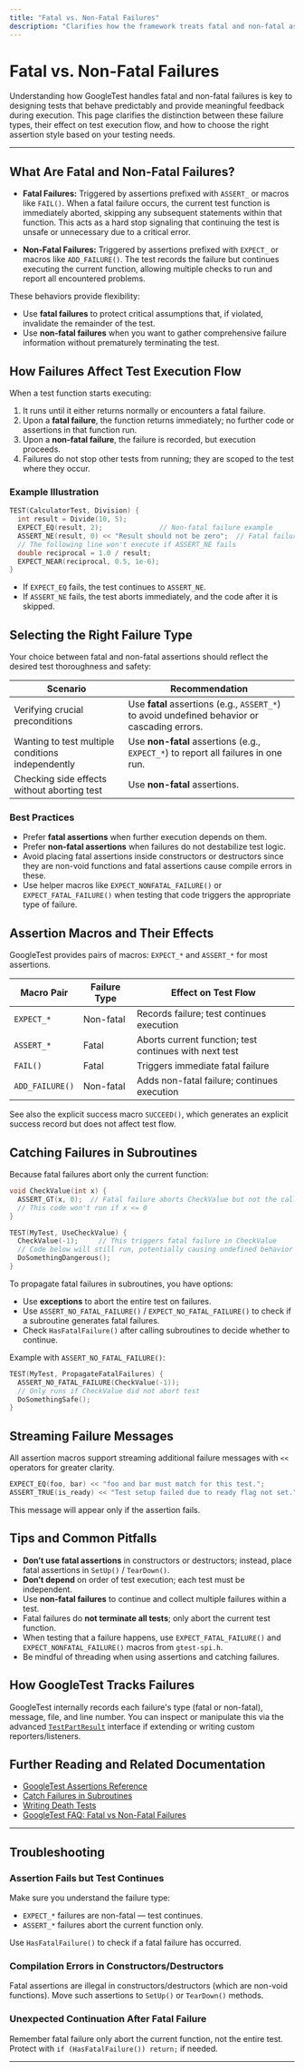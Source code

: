 ```yaml
---
title: "Fatal vs. Non-Fatal Failures"
description: "Clarifies how the framework treats fatal and non-fatal assertions, how that affects test execution, and how users can choose the right strategy for their needs."
---
```


# Fatal vs. Non-Fatal Failures

Understanding how GoogleTest handles fatal and non-fatal failures is key to designing tests that behave predictably and provide meaningful feedback during execution. This page clarifies the distinction between these failure types, their effect on test execution flow, and how to choose the right assertion style based on your testing needs.

---

## What Are Fatal and Non-Fatal Failures?

- **Fatal Failures:** Triggered by assertions prefixed with `ASSERT_` or macros like `FAIL()`. When a fatal failure occurs, the current test function is immediately aborted, skipping any subsequent statements within that function. This acts as a hard stop signaling that continuing the test is unsafe or unnecessary due to a critical error.

- **Non-Fatal Failures:** Triggered by assertions prefixed with `EXPECT_` or macros like `ADD_FAILURE()`. The test records the failure but continues executing the current function, allowing multiple checks to run and report all encountered problems.

These behaviors provide flexibility:

- Use **fatal failures** to protect critical assumptions that, if violated, invalidate the remainder of the test.
- Use **non-fatal failures** when you want to gather comprehensive failure information without prematurely terminating the test.

## How Failures Affect Test Execution Flow

When a test function starts executing:

1. It runs until it either returns normally or encounters a fatal failure.
2. Upon a **fatal failure**, the function returns immediately; no further code or assertions in that function run.
3. Upon a **non-fatal failure**, the failure is recorded, but execution proceeds.
4. Failures do not stop other tests from running; they are scoped to the test where they occur.

### Example Illustration

```cpp
TEST(CalculatorTest, Division) {
  int result = Divide(10, 5);
  EXPECT_EQ(result, 2);              // Non-fatal failure example
  ASSERT_NE(result, 0) << "Result should not be zero";  // Fatal failure example
  // The following line won't execute if ASSERT_NE fails
  double reciprocal = 1.0 / result;
  EXPECT_NEAR(reciprocal, 0.5, 1e-6);
}
```

- If `EXPECT_EQ` fails, the test continues to `ASSERT_NE`.
- If `ASSERT_NE` fails, the test aborts immediately, and the code after it is skipped.

## Selecting the Right Failure Type

Your choice between fatal and non-fatal assertions should reflect the desired test thoroughness and safety:

| Scenario                                   | Recommendation                      |
|--------------------------------------------|-----------------------------------|
| Verifying crucial preconditions             | Use **fatal** assertions (e.g., `ASSERT_*`) to avoid undefined behavior or cascading errors.
| Wanting to test multiple conditions independently | Use **non-fatal** assertions (e.g., `EXPECT_*`) to report all failures in one run.
| Checking side effects without aborting test | Use **non-fatal** assertions.

### Best Practices

- Prefer **fatal assertions** when further execution depends on them.
- Prefer **non-fatal assertions** when failures do not destabilize test logic.
- Avoid placing fatal assertions inside constructors or destructors since they are non-void functions and fatal assertions cause compile errors in these.
- Use helper macros like `EXPECT_NONFATAL_FAILURE()` or `EXPECT_FATAL_FAILURE()` when testing that code triggers the appropriate type of failure.

## Assertion Macros and Their Effects

GoogleTest provides pairs of macros: `EXPECT_*` and `ASSERT_*` for most assertions.

| Macro Pair                 | Failure Type       | Effect on Test Flow                         |
|-----------------------------|--------------------|---------------------------------------------|
| `EXPECT_*`                  | Non-fatal           | Records failure; test continues execution  |
| `ASSERT_*`                  | Fatal               | Aborts current function; test continues with next test |
| `FAIL()`                   | Fatal               | Triggers immediate fatal failure           |
| `ADD_FAILURE()`             | Non-fatal           | Adds non-fatal failure; continues execution |

See also the explicit success macro `SUCCEED()`, which generates an explicit success record but does not affect test flow.

## Catching Failures in Subroutines

Because fatal failures abort only the current function:

```cpp
void CheckValue(int x) {
  ASSERT_GT(x, 0);  // Fatal failure aborts CheckValue but not the caller
  // This code won't run if x <= 0
}

TEST(MyTest, UseCheckValue) {
  CheckValue(-1);     // This triggers fatal failure in CheckValue
  // Code below will still run, potentially causing undefined behavior
  DoSomethingDangerous();
}
```

To propagate fatal failures in subroutines, you have options:

- Use **exceptions** to abort the entire test on failures.
- Use `ASSERT_NO_FATAL_FAILURE()` / `EXPECT_NO_FATAL_FAILURE()` to check if a subroutine generates fatal failures.
- Check `HasFatalFailure()` after calling subroutines to decide whether to continue.

Example with `ASSERT_NO_FATAL_FAILURE()`:

```cpp
TEST(MyTest, PropagateFatalFailures) {
  ASSERT_NO_FATAL_FAILURE(CheckValue(-1));
  // Only runs if CheckValue did not abort test
  DoSomethingSafe();
}
```

## Streaming Failure Messages

All assertion macros support streaming additional failure messages with `<<` operators for greater clarity.

```cpp
EXPECT_EQ(foo, bar) << "foo and bar must match for this test.";
ASSERT_TRUE(is_ready) << "Test setup failed due to ready flag not set.";
```

This message will appear only if the assertion fails.

## Tips and Common Pitfalls

- **Don’t use fatal assertions** in constructors or destructors; instead, place fatal assertions in `SetUp()` / `TearDown()`.
- **Don’t depend** on order of test execution; each test must be independent.
- Use **non-fatal failures** to continue and collect multiple failures within a test.
- Fatal failures do **not terminate all tests**; only abort the current test function.
- When testing that a failure happens, use `EXPECT_FATAL_FAILURE()` and `EXPECT_NONFATAL_FAILURE()` macros from `gtest-spi.h`.
- Be mindful of threading when using assertions and catching failures.

## How GoogleTest Tracks Failures

GoogleTest internally records each failure's type (fatal or non-fatal), message, file, and line number. You can inspect or manipulate this via the advanced [`TestPartResult`](reference/testing.md#TestPartResult) interface if extending or writing custom reporters/listeners.

## Further Reading and Related Documentation

- [GoogleTest Assertions Reference](reference/assertions.md)
- [Catch Failures in Subroutines](advanced.md#adding-traces-to-assertions)
- [Writing Death Tests](guides/writing-effective-tests/death-tests)
- [GoogleTest FAQ: Fatal vs Non-Fatal Failures](faq/general-usage-faq/fatal-vs-nonfatal)

---

## Troubleshooting

### Assertion Fails but Test Continues
Make sure you understand the failure type:
- `EXPECT_*` failures are non-fatal — test continues.
- `ASSERT_*` failures abort the current function only.

Use `HasFatalFailure()` to check if a fatal failure has occurred.

### Compilation Errors in Constructors/Destructors
Fatal assertions are illegal in constructors/destructors (which are non-void functions).
Move such assertions to `SetUp()` or `TearDown()` methods.

### Unexpected Continuation After Fatal Failure
Remember fatal failure only abort the current function, not the entire test. Protect with `if (HasFatalFailure()) return;` if needed.

---